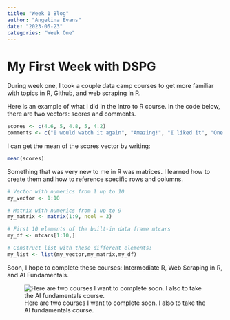 ```yaml
---
title: "Week 1 Blog"
author: "Angelina Evans"
date: "2023-05-23"
categories: "Week One"
---
```


# My First Week with DSPG

During week one, I took a couple data camp courses to get more familiar with topics in R, Github, and web scraping in R.

Here is an example of what I did in the Intro to R course. In the code below, there are two vectors: scores and comments.

```r
scores <- c(4.6, 5, 4.8, 5, 4.2)
comments <- c("I would watch it again", "Amazing!", "I liked it", "One of the best movies", "Fascinating plot")

```

I can get the mean of the scores vector by writing:

```r
mean(scores)
```

Something that was very new to me in R was matrices. I learned how to create them and how to reference specific rows and columns.

```r
# Vector with numerics from 1 up to 10
my_vector <- 1:10 

# Matrix with numerics from 1 up to 9
my_matrix <- matrix(1:9, ncol = 3)

# First 10 elements of the built-in data frame mtcars
my_df <- mtcars[1:10,]

# Construct list with these different elements:
my_list <- list(my_vector,my_matrix,my_df)
```

Soon, I hope to complete these courses: Intermediate R, Web Scraping in R, and AI Fundamentals.

![Here are two courses I want to complete soon. I also to take the AI fundamentals course. ](data%20camp.jpg){fig-align="center"}
